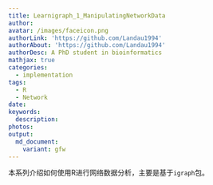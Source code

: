 ```yaml
---
title: Learnigraph_1_ManipulatingNetworkData
author:
avatar: /images/faceicon.png
authorLink: 'https://github.com/Landau1994'
authorAbout: 'https://github.com/Landau1994'
authorDesc: A PhD student in bioinformatics
mathjax: true
categories:
  - implementation
tags:
  - R
  - Network
date:
keywords:
  description:
photos:
output:
  md_document:
    variant: gfw
---
```


本系列介绍如何使用R进行网络数据分析，主要是基于`igraph`包。


